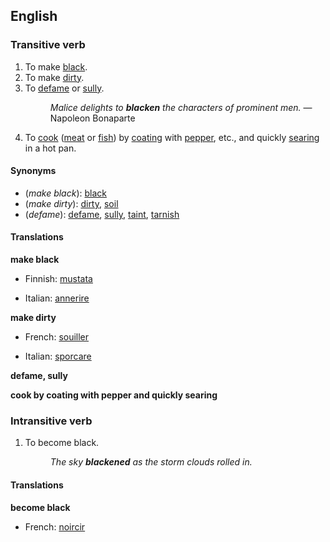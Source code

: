 ==English==
===Transitive verb===
{{en-infl-reg-consonant|blacken||}}

#To make [[black]].
#To make [[dirty]].
#To [[defame]] or [[sully]].
#:''Malice delights to '''blacken''' the characters of prominent men.'' &mdash; Napoleon Bonaparte
#To [[cook]] ([[meat]] or [[fish]]) by [[coat]]ing with [[pepper]], etc., and quickly [[sear]]ing in a hot pan.

====Synonyms====

*(''make black''): [[black]]
*(''make dirty''): [[dirty]], [[soil]]
*(''defame''): [[defame]], [[sully]], [[taint]], [[tarnish]]

====Translations====

'''make black'''
{{top}}
*Finnish: [[mustata]]
{{mid}}
*Italian: [[annerire]]
{{bottom}}

'''make dirty'''
{{top}}
*French: [[souiller]]
{{mid}}
*Italian: [[sporcare]]
{{bottom}}

'''defame, sully'''
{{top}}
{{mid}}
{{bottom}}

'''cook by coating with pepper and quickly searing'''
{{top}}
{{mid}}
{{bottom}}

===Intransitive verb===
{{en-infl-reg-consonant|blacken||}}

#To become black.
#:''The sky '''blackened''' as the storm clouds rolled in.''

====Translations====

'''become black'''
{{top}}
*French: [[noircir]]
{{mid}}
{{bottom}}
